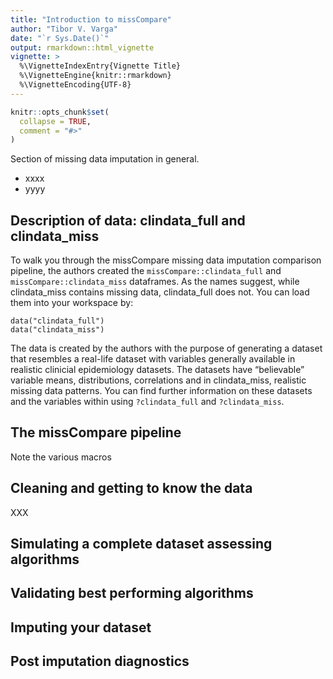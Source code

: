 ```yaml
---
title: "Introduction to missCompare"
author: "Tibor V. Varga"
date: "`r Sys.Date()`"
output: rmarkdown::html_vignette
vignette: >
  %\VignetteIndexEntry{Vignette Title}
  %\VignetteEngine{knitr::rmarkdown}
  %\VignetteEncoding{UTF-8}
---
```


```r
knitr::opts_chunk$set(
  collapse = TRUE,
  comment = "#>"
)
```


Section of missing data imputation in general.


- xxxx
- yyyy

## Description of data: clindata_full and clindata_miss

To walk you through the missCompare missing data imputation comparison pipeline, the authors created
the `missCompare::clindata_full` and `missCompare::clindata_miss` dataframes. As the names suggest, while clindata_miss contains missing data, clindata_full does not. You can load them into your workspace by:

```
data("clindata_full")
data("clindata_miss")
```

The data is created by the authors with the purpose of generating a dataset that resembles a real-life
dataset with variables generally available in realistic clinicial epidemiology datasets. The datasets
have "believable" variable means, distributions, correlations and in clindata_miss, realistic
missing data patterns. You can find further information on these datasets and the variables within
using `?clindata_full` and `?clindata_miss`.



## The missCompare pipeline

Note the various macros 

## Cleaning and getting to know the data

XXX

## Simulating a complete dataset assessing algorithms

## Validating best performing algorithms

## Imputing your dataset

## Post imputation diagnostics





